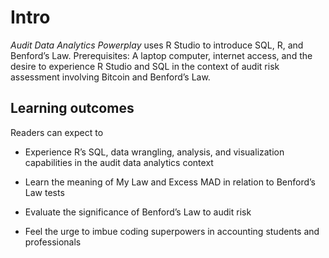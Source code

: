 # Intro

*Audit Data Analytics Powerplay* uses R Studio to introduce SQL, R, and Benford's Law. Prerequisites: A laptop computer, internet access, and the desire to experience R Studio and SQL in the context of audit risk assessment involving Bitcoin and Benford's Law.

## Learning outcomes

Readers can expect to

-   Experience R's SQL, data wrangling, analysis, and visualization capabilities in the audit data analytics context

-   Learn the meaning of My Law and Excess MAD in relation to Benford's Law tests

-   Evaluate the significance of Benford's Law to audit risk

-   Feel the urge to imbue coding superpowers in accounting students and professionals
